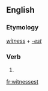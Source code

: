 ==English==

===Etymology===
''[[witness]]'' + ''[[-est]]''

===Verb===
{{head|en}}

# {{en-archaic second-person singular of|witness|lang=en}}

[[fr:witnessest]]